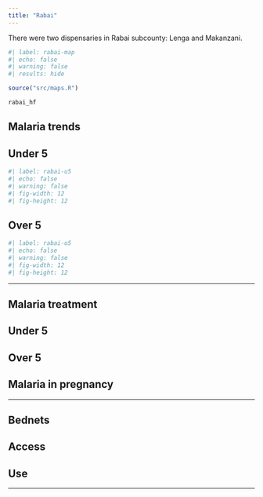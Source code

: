 ```yaml
---
title: "Rabai"
---
```


There were two dispensaries in Rabai subcounty: Lenga and Makanzani.

```r
#| label: rabai-map
#| echo: false
#| warning: false
#| results: hide

source("src/maps.R")

rabai_hf
```


## Malaria trends
::: {.panel-tabset}

## Under 5

```r
#| label: rabai-u5
#| echo: false
#| warning: false
#| fig-width: 12
#| fig-height: 12

```

## Over 5

```r
#| label: rabai-o5
#| echo: false
#| warning: false
#| fig-width: 12
#| fig-height: 12


```

:::


------------------------------------------------------------------------


## Malaria treatment

::: {.panel-tabset}

## Under 5

## Over 5

## Malaria in pregnancy

:::

------------------------------------------------------------------------


## Bednets
::: {.panel-tabset}

## Access


## Use

:::

------------------------------------------------------------------------